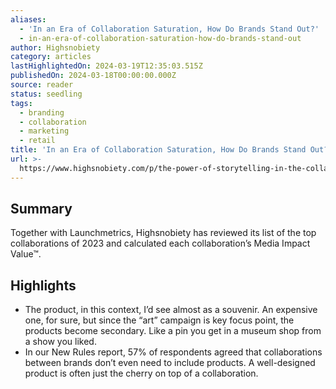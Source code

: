 ```yaml
---
aliases:
  - 'In an Era of Collaboration Saturation, How Do Brands Stand Out?'
  - in-an-era-of-collaboration-saturation-how-do-brands-stand-out
author: Highsnobiety
category: articles
lastHighlightedOn: 2024-03-19T12:35:03.515Z
publishedOn: 2024-03-18T00:00:00.000Z
source: reader
status: seedling
tags:
  - branding
  - collaboration
  - marketing
  - retail
title: 'In an Era of Collaboration Saturation, How Do Brands Stand Out?'
url: >-
  https://www.highsnobiety.com/p/the-power-of-storytelling-in-the-collaboration-equation/?utm_source=news.futureparty.com&utm_medium=newsletter&utm_campaign=apple-s-ai-smackdown
---
```

## Summary

Together with Launchmetrics, Highsnobiety has reviewed its list of the top collaborations of 2023 and calculated each collaboration’s Media Impact Value™.

## Highlights

- The product, in this context, I’d see almost as a souvenir. An expensive one, for sure, but since the “art” campaign is key focus point, the products become secondary. Like a pin you get in a museum shop from a show you liked.
- In our New Rules report, 57% of respondents agreed that collaborations between brands don’t even need to include products. A well-designed product is often just the cherry on top of a collaboration.
